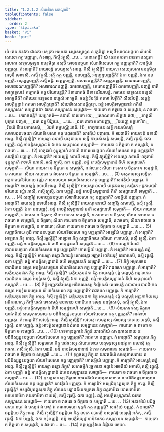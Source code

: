 ```yaml
---
title: "1.2.1.2 សំឃាទិសេសកណ្ឌាទិ"
tableOfContents: false
sidebar:
  order: 2
type: "tipitaka"
basket: "vi"
book: "pari"
---
```



<DynamicBreadcrumb />

<Division number="192" book="pari">

<Paragraph number="604" book="pari">
យំ តេន ភគវតា ជានតា បស្សតា អរហតា សម្មាសម្ពុទ្ធេន ឧបក្កមិត្វា អសុចឹ មោចនបច្ចយា សំឃាទិសេសោ កត្ថ បញ្ញត្តោ, កំ អារព្ភ, កិស្មឹ វត្ថុស្មឹ …បេ…  កេនាភតន្តិ?
</Paragraph>

<Paragraph number="605" book="pari">
យំ តេន ភគវតា ជានតា បស្សតា អរហតា សម្មាសម្ពុទ្ធេន ឧបក្កមិត្វា អសុចឹ មោចនបច្ចយា សំឃាទិសេសោ កត្ថ បញ្ញត្តោតិ? សាវត្ថិយំ បញ្ញត្តោ. កំ អារព្ភាតិ? អាយស្មន្តំ សេយ្យសកំ អារព្ភ. កិស្មឹ វត្ថុស្មិន្តិ? អាយស្មា សេយ្យសកោ ឧបក្កមិត្វា អសុចឹ មោចេសិ, តស្មឹ វត្ថុស្មឹ. អត្ថិ តត្ថ បញ្ញត្តិ, អនុបញ្ញត្តិ, អនុប្បន្នបញ្ញត្តីតិ? ឯកា បញ្ញត្តិ, ឯកា អនុបញ្ញត្តិ. អនុប្បន្នបញ្ញត្តិ តស្មឹ នត្ថិ. សព្ពត្ថបញ្ញត្តិ, បទេសបញ្ញត្តីតិ? សព្ពត្ថបញ្ញត្តិ. សាធារណបញ្ញត្តិ, អសាធារណបញ្ញត្តីតិ? អសាធារណបញ្ញត្តិ. ឯកតោបញ្ញត្តិ, ឧភតោបញ្ញត្តីតិ? ឯកតោបញ្ញត្តិ. បញ្ចន្នំ បាតិមោក្ខុទ្ទេសានំ កត្ថោគធំ កត្ថ បរិយាបន្នន្តិ? និទានោគធំ និទានបរិយាបន្នំ. កតមេន ឧទ្ទេសេន ឧទ្ទេសំ អាគច្ឆតីតិ? តតិយេន ឧទ្ទេសេន ឧទ្ទេសំ អាគច្ឆតិ. ចតុន្នំ វិបត្តីនំ កតមា វិបត្តីតិ? សីលវិបត្តិ. សត្តន្នំ អាបត្តិក្ខន្ធានំ កតមោ អាបត្តិក្ខន្ធោតិ? សំឃាទិសេសាបត្តិក្ខន្ធោ. ឆន្នំ អាបត្តិសមុដ្ឋានានំ កតិហិ សមុដ្ឋានេហិ សមុដ្ឋាតីតិ? ឯកេន សមុដ្ឋានេន សមុដ្ឋាតិ—  កាយតោ ច ចិត្តតោ ច សមុដ្ឋាតិ, ន វាចតោ …បេ…  កេនាភតន្តិ? បរម្បរាភតំ—
</Paragraph>

<Paragraph number="606" type="verses" book="pari">
ឧបាលិ ទាសកោ ចេវ,_  
_សោណកោ សិគ្គវោ តថា;_  
_មោគ្គលិបុត្តេន បញ្ចមា,_  
_ឯតេ ជម្ពុសិរិវ្ហយេ._  


</Paragraph>
</Division>

<Paragraph number="607" type="center" book="pari">
…បេ…


</Paragraph>

<Paragraph number="608" type="verses" book="pari">
_ឯតេ នាគា មហាបញ្ញា,_  
_វិនយញ្ញូ មគ្គកោវិទា;_  
_វិនយំ ទីបេ បកាសេសុំ,_  
_បិដកំ តម្ពបណ្ណិយាតិ. (1)_  

</Paragraph>

<Paragraph number="609" book="pari">
មាតុគាមេន សទ្ធឹ កាយសំសគ្គំ សមាបជ្ជនបច្ចយា សំឃាទិសេសោ កត្ថ បញ្ញត្តោតិ? សាវត្ថិយំ បញ្ញត្តោ. កំ អារព្ភាតិ? អាយស្មន្តំ ឧទាយឹ អារព្ភ. កិស្មឹ វត្ថុស្មិន្តិ? អាយស្មា ឧទាយី មាតុគាមេន សទ្ធឹ កាយសំសគ្គំ សមាបជ្ជិ, តស្មឹ វត្ថុស្មឹ. ឯកា បញ្ញត្តិ. ឆន្នំ អាបត្តិសមុដ្ឋានានំ ឯកេន សមុដ្ឋានេន សមុដ្ឋាតិ—  កាយតោ ច ចិត្តតោ ច សមុដ្ឋាតិ, ន វាចតោ …បេ… . (2)
</Paragraph>

<Paragraph number="610" book="pari">
មាតុគាមំ ទុដ្ឋុល្លាហិ វាចាហិ ឱភាសនបច្ចយា សំឃាទិសេសោ កត្ថ បញ្ញត្តោតិ? សាវត្ថិយំ បញ្ញត្តោ. កំ អារព្ភាតិ? អាយស្មន្តំ ឧទាយឹ អារព្ភ. កិស្មឹ វត្ថុស្មិន្តិ? អាយស្មា ឧទាយី មាតុគាមំ ទុដ្ឋុល្លាហិ វាចាហិ ឱភាសិ, តស្មឹ វត្ថុស្មឹ. ឯកា បញ្ញត្តិ. ឆន្នំ អាបត្តិសមុដ្ឋានានំ តីហិ សមុដ្ឋានេហិ សមុដ្ឋាតិ—  សិយា កាយតោ ច ចិត្តតោ ច សមុដ្ឋាតិ, ន វាចតោ; សិយា វាចតោ ច ចិត្តតោ ច សមុដ្ឋាតិ, ន កាយតោ; សិយា កាយតោ ច វាចតោ ច ចិត្តតោ ច សមុដ្ឋាតិ …បេ… . (3)
</Paragraph>

<Paragraph number="611" book="pari">
មាតុគាមស្ស សន្តិកេ អត្តកាមបារិចរិយាយ វណ្ណំ ភាសនបច្ចយា សំឃាទិសេសោ កត្ថ បញ្ញត្តោតិ? សាវត្ថិយំ បញ្ញត្តោ. កំ អារព្ភាតិ? អាយស្មន្តំ ឧទាយឹ អារព្ភ. កិស្មឹ វត្ថុស្មិន្តិ? អាយស្មា ឧទាយី មាតុគាមស្ស សន្តិកេ អត្តកាមបារិចរិយាយ វណ្ណំ ភាសិ, តស្មឹ វត្ថុស្មឹ. ឯកា បញ្ញត្តិ. ឆន្នំ អាបត្តិសមុដ្ឋានានំ តីហិ សមុដ្ឋានេហិ សមុដ្ឋាតិ …បេ… . (4)
</Paragraph>

<Paragraph number="612" book="pari">
សញ្ចរិត្តំ សមាបជ្ជនបច្ចយា សំឃាទិសេសោ កត្ថ បញ្ញត្តោតិ? សាវត្ថិយំ បញ្ញត្តោ. កំ អារព្ភាតិ? អាយស្មន្តំ ឧទាយឹ អារព្ភ. កិស្មឹ វត្ថុស្មិន្តិ? អាយស្មា ឧទាយី សញ្ចរិត្តំ សមាបជ្ជិ, តស្មឹ វត្ថុស្មឹ. ឯកា បញ្ញត្តិ, ឯកា អនុបញ្ញត្តិ. ឆន្នំ អាបត្តិសមុដ្ឋានានំ ឆហិ សមុដ្ឋានេហិ សមុដ្ឋាតិ—  សិយា កាយតោ សមុដ្ឋាតិ, ន វាចតោ ន ចិត្តតោ; សិយា វាចតោ សមុដ្ឋាតិ, ន កាយតោ ន ចិត្តតោ; សិយា កាយតោ ច វាចតោ ច សមុដ្ឋាតិ, ន ចិត្តតោ; សិយា កាយតោ ច ចិត្តតោ ច សមុដ្ឋាតិ, ន វាចតោ; សិយា វាចតោ ច ចិត្តតោ ច សមុដ្ឋាតិ, ន កាយតោ; សិយា កាយតោ ច វាចតោ ច ចិត្តតោ ច សមុដ្ឋាតិ …បេ… . (5)
</Paragraph>

<Paragraph number="613" book="pari">
សញ្ញាចិកាយ កុដឹ ការាបនបច្ចយា សំឃាទិសេសោ កត្ថ បញ្ញត្តោតិ? អាឡវិយំ បញ្ញត្តោ. កំ អារព្ភាតិ? អាឡវកេ ភិក្ខូ អារព្ភ. កិស្មឹ វត្ថុស្មិន្តិ? អាឡវកា ភិក្ខូ សញ្ញាចិកាយ កុដិយោ ការាបេសុំ, តស្មឹ វត្ថុស្មឹ. ឯកា បញ្ញត្តិ. ឆន្នំ អាបត្តិសមុដ្ឋានានំ ឆហិ សមុដ្ឋានេហិ សមុដ្ឋាតិ …បេ… . (6)
</Paragraph>

<Paragraph number="614" book="pari">
មហល្លកំ វិហារំ ការាបនបច្ចយា សំឃាទិសេសោ កត្ថ បញ្ញត្តោតិ? កោសម្ពិយំ បញ្ញត្តោ. កំ អារព្ភាតិ? អាយស្មន្តំ ឆន្នំ អារព្ភ. កិស្មឹ វត្ថុស្មិន្តិ? អាយស្មា ឆន្នោ វិហារវត្ថុំ សោធេន្តោ អញ្ញតរំ ចេតិយរុក្ខំ ឆេទាបេសិ, តស្មឹ វត្ថុស្មឹ. ឯកា បញ្ញត្តិ. ឆន្នំ អាបត្តិសមុដ្ឋានានំ ឆហិ សមុដ្ឋានេហិ សមុដ្ឋាតិ …បេ… . (7)
</Paragraph>

<Paragraph number="615" book="pari">
ភិក្ខុំ អមូលកេន បារាជិកេន ធម្មេន អនុទ្ធំសនបច្ចយា សំឃាទិសេសោ កត្ថ បញ្ញត្តោតិ? រាជគហេ បញ្ញត្តោ. កំ អារព្ភាតិ? មេត្តិយភូមជកេ ភិក្ខូ អារព្ភ. កិស្មឹ វត្ថុស្មិន្តិ? មេត្តិយភូមជកា ភិក្ខូ អាយស្មន្តំ ទព្ពំ មល្លបុត្តំ អមូលកេន បារាជិកេន ធម្មេន អនុទ្ធំសេសុំ, តស្មឹ វត្ថុស្មឹ. ឯកា បញ្ញត្តិ. ឆន្នំ អាបត្តិសមុដ្ឋានានំ តីហិ សមុដ្ឋានេហិ សមុដ្ឋាតិ …បេ… . (8)
</Paragraph>

<Paragraph number="616" book="pari">
ភិក្ខុំ អញ្ញភាគិយស្ស អធិករណស្ស កិញ្ចិទេសំ លេសមត្តំ ឧបាទាយ បារាជិកេន ធម្មេន អនុទ្ធំសនបច្ចយា សំឃាទិសេសោ កត្ថ បញ្ញត្តោតិ? រាជគហេ បញ្ញត្តោ. កំ អារព្ភាតិ? មេត្តិយភូមជកេ ភិក្ខូ អារព្ភ. កិស្មឹ វត្ថុស្មិន្តិ? មេត្តិយភូមជកា ភិក្ខូ អាយស្មន្តំ ទព្ពំ មល្លបុត្តំ អញ្ញភាគិយស្ស អធិករណស្ស កិញ្ចិ ទេសំ លេសមត្តំ ឧបាទាយ បារាជិកេន ធម្មេន អនុទ្ធំសេសុំ, តស្មឹ វត្ថុស្មឹ. ឯកា បញ្ញត្តិ. ឆន្នំ អាបត្តិសមុដ្ឋានានំ តីហិ សមុដ្ឋានេហិ សមុដ្ឋាតិ …បេ… . (9)
</Paragraph>

<Paragraph number="617" book="pari">
សំឃភេទកស្ស ភិក្ខុនោ យាវតតិយំ សមនុភាសនាយ ន បដិនិស្សជ្ជនបច្ចយា សំឃាទិសេសោ កត្ថ បញ្ញត្តោតិ? រាជគហេ បញ្ញត្តោ. កំ អារព្ភាតិ? ទេវទត្តំ អារព្ភ. កិស្មឹ វត្ថុស្មិន្តិ? ទេវទត្តោ សមគ្គស្ស សំឃស្ស ភេទាយ បរក្កមិ, តស្មឹ វត្ថុស្មឹ. ឯកា បញ្ញត្តិ. ឆន្នំ អាបត្តិសមុដ្ឋានានំ ឯកេន សមុដ្ឋានេន សមុដ្ឋាតិ—  កាយតោ ច វាចតោ ច ចិត្តតោ ច សមុដ្ឋាតិ …បេ… . (10)
</Paragraph>

<Paragraph number="618" book="pari">
ភេទកានុវត្តកានំ ភិក្ខូនំ យាវតតិយំ សមនុភាសនាយ ន បដិនិស្សជ្ជនបច្ចយា សំឃាទិសេសោ កត្ថ បញ្ញត្តោតិ? រាជគហេ បញ្ញត្តោ. កំ អារព្ភាតិ? សម្ពហុលេ ភិក្ខូ អារព្ភ. កិស្មឹ វត្ថុស្មិន្តិ? សម្ពហុលា ភិក្ខូ ទេវទត្តស្ស សំឃភេទាយ បរក្កមន្តស្ស អនុវត្តកា អហេសុំ វគ្គវាទកា, តស្មឹ វត្ថុស្មឹ. ឯកា បញ្ញត្តិ. ឆន្នំ អាបត្តិសមុដ្ឋានានំ ឯកេន សមុដ្ឋានេន សមុដ្ឋាតិ—  កាយតោ ច វាចតោ ច ចិត្តតោ ច សមុដ្ឋាតិ …បេ… . (11)
</Paragraph>

<Paragraph number="619" book="pari">
ទុព្ពចស្ស ភិក្ខុនោ យាវតតិយំ សមនុភាសនាយ ន បដិនិស្សជ្ជនបច្ចយា សំឃាទិសេសោ កត្ថ បញ្ញត្តោតិ? កោសម្ពិយំ បញ្ញត្តោ. កំ អារព្ភាតិ? អាយស្មន្តំ ឆន្នំ អារព្ភ. កិស្មឹ វត្ថុស្មិន្តិ? អាយស្មា ឆន្នោ ភិក្ខូហិ សហធម្មិកំ វុច្ចមានោ អត្តានំ អវចនីយំ អកាសិ, តស្មឹ វត្ថុស្មឹ. ឯកា បញ្ញត្តិ. ឆន្នំ អាបត្តិសមុដ្ឋានានំ ឯកេន សមុដ្ឋានេន សមុដ្ឋាតិ—  កាយតោ ច វាចតោ ច ចិត្តតោ ច សមុដ្ឋាតិ …បេ… . (12)
</Paragraph>

<Paragraph number="620" book="pari">
កុលទូសកស្ស ភិក្ខុនោ យាវតតិយំ សមនុភាសនាយ ន បដិនិស្សជ្ជនបច្ចយា សំឃាទិសេសោ កត្ថ បញ្ញត្តោតិ? សាវត្ថិយំ បញ្ញត្តោ. កំ អារព្ភាតិ? អស្សជិបុនព្ពសុកេ ភិក្ខូ អារព្ភ. កិស្មឹ វត្ថុស្មិន្តិ? អស្សជិបុនព្ពសុកា ភិក្ខូ សំឃេន បព្ពាជនីយកម្មកតា ភិក្ខូ ឆន្ទគាមិតា ទោសគាមិតា មោហគាមិតា ភយគាមិតា បាបេសុំ, តស្មឹ វត្ថុស្មឹ. ឯកា បញ្ញត្តិ. ឆន្នំ អាបត្តិសមុដ្ឋានានំ ឯកេន សមុដ្ឋានេន សមុដ្ឋាតិ—  កាយតោ ច វាចតោ ច ចិត្តតោ ច សមុដ្ឋាតិ …បេ… . (13)
</Paragraph>

<Paragraph number="621" book="pari">
អនាទរិយំ បដិច្ច ឧទកេ ឧច្ចារំ វា បស្សាវំ វា ខេឡំ វា ករណបច្ចយា ទុក្កដំ កត្ថ បញ្ញត្តន្តិ? សាវត្ថិយំ បញ្ញត្តំ. កំ អារព្ភាតិ? ឆព្ពគ្គិយេ ភិក្ខូ អារព្ភ. កិស្មឹ វត្ថុស្មិន្តិ? ឆព្ពគ្គិយា ភិក្ខូ ឧទកេ ឧច្ចារម្បិ បស្សាវម្បិ ខេឡម្បិ អកំសុ, តស្មឹ វត្ថុស្មឹ. ឯកា បញ្ញត្តិ, ឯកា អនុបញ្ញត្តិ. ឆន្នំ អាបត្តិសមុដ្ឋានានំ ឯកេន សមុដ្ឋានេន សមុដ្ឋាតិ—  កាយតោ ច ចិត្តតោ ច សមុដ្ឋាតិ, ន វាចតោ …បេ… . (14)

</Paragraph>

<Paragraph number="622" type="center" book="pari">
កត្ថបញ្ញត្តិវារោ និដ្ឋិតោ បឋមោ.
</Paragraph>